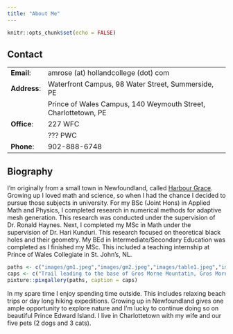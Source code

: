 ```yaml
---
title: "About Me"
---
```


```r
knitr::opts_chunk$set(echo = FALSE)
```
## Contact
| | |
|--- | --- | 
|**Email**:|amrose (at) hollandcollege (dot) com|
|**Address**: |Waterfront Campus, 98 Water Street, Summerside, PE|
| |Prince of Wales Campus, 140 Weymouth Street, Charlottetown, PE|
|**Office**:|227 WFC|
| |??? PWC|
|**Phone**:|902-888-6748|



## Biography
I'm originally from a small town in Newfoundland, called [Harbour Grace](https://www.hrgrace.ca/). Growing up I loved math and science, so when I had the chance I decided to pursue those subjects in university. For my BSc (Joint Hons) in Applied Math and Physics, I completed research in numerical methods for adaptive mesh generation. This research was conducted under the supervision of Dr. Ronald Haynes. Next, I completed my MSc in Math under the supervision of Dr. Hari Kunduri. This research focused on theoretical black holes and their geometry. My BEd in Intermediate/Secondary Education was completed as I finished my MSc. This included a teaching internship at Prince of Wales Collegiate in St. John's, NL.

```r
paths <- c("images/gm1.jpeg","images/gm2.jpeg","images/table1.jpeg","images/pei1.jpeg", "images/pei2.jpeg", "images/Bo1.jpeg")
caps <- c("Trail leading to the base of Gros Morne Mountatin, Gros Morne National Park, Newfoundland", "View from the way down Gros Morne Mountatin, Gros Morne National Park, Newfoundland", "View from the top of the Tablelands, Gros Morne National Park, Newfoundland", "Scenery between Cape Tryon Lighthouse and New London Lighthouse, Prince Edward Island","Scenery between Cape Tryon Lighthouse and New London Lighthouse, Prince Edward Island", "One of my dogs enjoying a doggy sundae, Charlottetown, Prince Edward Island")
pixture::pixgallery(paths, caption = caps)
```

In my spare time I enjoy spending time outside. This includes relaxing beach trips or day long hiking expeditions. Growing up in Newfoundland gives one ample opportunity to explore nature and I'm lucky to continue doing so on beautiful Prince Edward Island. I live in Charlottetown with my wife and our five pets (2 dogs and 3 cats).

